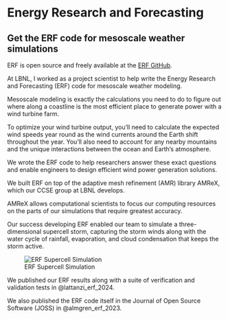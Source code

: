# Energy Research and Forecasting

::: {.callout-tip}
# Get the ERF code for mesoscale weather simulations

ERF is open source and freely available at the [ERF GitHub](https://github.com/erf-model/erf).
:::

At LBNL, I worked as a project scientist to help write the Energy Research and Forecasting (ERF) code for mesoscale weather modeling.

Mesoscale modeling is exactly the calculations you need to do to figure out where
along a coastline is the most efficient place to generate power with a wind turbine farm.

To optimize your wind turbine output, you'll need to calculate the expected wind speeds year round
as the wind currents around the Earth shift throughout the year.
You'll also need to account for any nearby mountains and the unique interactions between the ocean and Earth's atmosphere.

We wrote the ERF code to help researchers answer these exact questions and
enable engineers to design efficient wind power generation solutions.

We built ERF on top of the adaptive mesh refinement (AMR) library AMReX, which our CCSE group at LBNL develops.

AMReX allows computational scientists to focus our computing resources on the parts of our simulations that require greatest accuracy.

Our success developing ERF enabled our team to simulate a three-dimensional supercell storm,
capturing the storm winds along with the water cycle of rainfall, evaporation, and cloud condensation that keeps the storm active.

![ERF Supercell Simulation](research/publications/pub0026/pub0026_f11.png)

We published our ERF results along with a suite of verification and validation tests in @lattanzi_erf_2024.

We also published the ERF code itself in the Journal of Open Source Software (JOSS) in @almgren_erf_2023.
